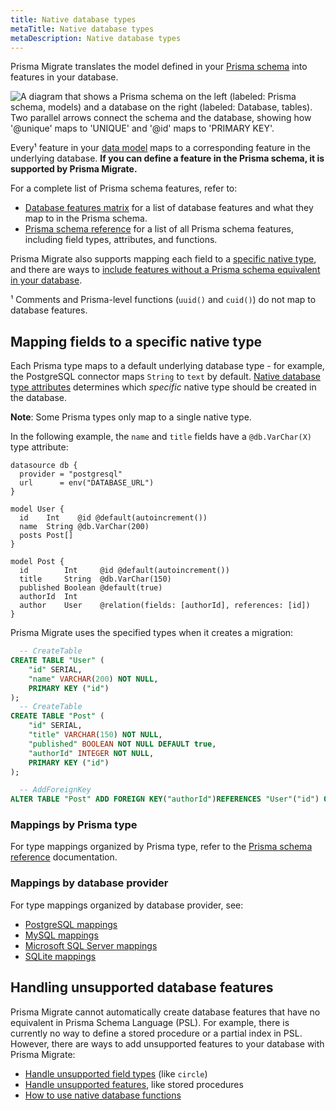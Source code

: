 ```yaml
---
title: Native database types
metaTitle: Native database types
metaDescription: Native database types
---
```


<TopBlock>

Prisma Migrate translates the model defined in your [Prisma schema](/orm/prisma-schema) into features in your database.

![A diagram that shows a Prisma schema on the left (labeled: Prisma schema, models) and a database on the right (labeled: Database, tables). Two parallel arrows connect the schema and the database, showing how '@unique' maps to 'UNIQUE' and '@id' maps to 'PRIMARY KEY'.](../200-understanding-prisma-migrate/migrate-mapping.png)

Every¹ feature in your [data model](/orm/prisma-schema/data-model/models) maps to a corresponding feature in the underlying database. **If you can define a feature in the Prisma schema, it is supported by Prisma Migrate.**

For a complete list of Prisma schema features, refer to:

- [Database features matrix](/orm/reference/database-features) for a list of database features and what they map to in the Prisma schema.
- [Prisma schema reference](/orm/reference/prisma-schema-reference) for a list of all Prisma schema features, including field types, attributes, and functions.

Prisma Migrate also supports mapping each field to a [specific native type](#mapping-fields-to-a-specific-native-type), and there are ways to [include features without a Prisma schema equivalent in your database](#handling-unsupported-database-features).

<FootNote>

¹ Comments and Prisma-level functions (`uuid()` and `cuid()`) do not map to database features.

</FootNote>

</TopBlock>

## Mapping fields to a specific native type

Each Prisma type maps to a default underlying database type - for example, the PostgreSQL connector maps `String` to `text` by default. [Native database type attributes](/orm/prisma-schema/data-model#native-types-mapping) determines which _specific_ native type should be created in the database.

<Admonition type="info">

**Note**: Some Prisma types only map to a single native type.

</Admonition>

In the following example, the `name` and `title` fields have a `@db.VarChar(X)` type attribute:

```prisma highlight=8,14;normal
datasource db {
  provider = "postgresql"
  url      = env("DATABASE_URL")
}

model User {
  id    Int    @id @default(autoincrement())
  name  String @db.VarChar(200)
  posts Post[]
}

model Post {
  id        Int     @id @default(autoincrement())
  title     String  @db.VarChar(150)
  published Boolean @default(true)
  authorId  Int
  author    User    @relation(fields: [authorId], references: [id])
}
```

Prisma Migrate uses the specified types when it creates a migration:

```sql highlight=4,10;normal
  -- CreateTable
CREATE TABLE "User" (
    "id" SERIAL,
    "name" VARCHAR(200) NOT NULL,
    PRIMARY KEY ("id")
);
  -- CreateTable
CREATE TABLE "Post" (
    "id" SERIAL,
    "title" VARCHAR(150) NOT NULL,
    "published" BOOLEAN NOT NULL DEFAULT true,
    "authorId" INTEGER NOT NULL,
    PRIMARY KEY ("id")
);

  -- AddForeignKey
ALTER TABLE "Post" ADD FOREIGN KEY("authorId")REFERENCES "User"("id") ON DELETE CASCADE ON UPDATE CASCADE;
```

### Mappings by Prisma type

For type mappings organized by Prisma type, refer to the [Prisma schema reference](/orm/reference/prisma-schema-reference#model-field-scalar-types) documentation.

### Mappings by database provider

For type mappings organized by database provider, see:

- [PostgreSQL mappings](/orm/overview/databases/postgresql#native-type-mappings)
- [MySQL mappings](/orm/overview/databases/mysql#native-type-mappings)
- [Microsoft SQL Server mappings](/orm/overview/databases/sql-server#type-mapping-between-microsoft-sql-server-to-prisma-schema)
- [SQLite mappings](/orm/overview/databases/sqlite#data-model-mapping)

## Handling unsupported database features

Prisma Migrate cannot automatically create database features that have no equivalent in Prisma Schema Language (PSL). For example, there is currently no way to define a stored procedure or a partial index in PSL. However, there are ways to add unsupported features to your database with Prisma Migrate:

- [Handle unsupported field types](/orm/prisma-schema/data-model/unsupported-database-features#unsupported-field-types) (like `circle`)
- [Handle unsupported features](/orm/prisma-schema/data-model/unsupported-database-features#unsupported-database-features), like stored procedures
- [How to use native database functions](/orm/prisma-schema/data-model/unsupported-database-features#native-database-functions)
